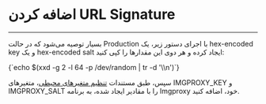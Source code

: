 

<Layout>
<Head>
<title>مستندات اضافه کردن URL Signature به Imgproxy - لیارا</title>
</Head>

# اضافه کردن URL Signature
<hr className="mb-2" />


بسیار توصیه می‌شود که در حالت Production با اجرای دستور زیر، یک <Important>hex-encoded key</Important> و یک <Important>hex-encoded salt</Important> ایجاد کرده و هر دوی این مقدارها را کپی کنید:

<div className="h-4" />
<div dir='ltr'>
    <Highlight className="bash">
      {`echo $(xxd -g 2 -l 64 -p /dev/random | tr -d '\\n')`}
    </Highlight>
</div>
<div className="h-2" />

سپس، طبق مستندات <a href="/paas/details/env" className="text-[#2196f3] ">تنظیم متغیرهای محیطی</a>، متغیرهای <Important>IMGPROXY_KEY</Important> و <Important>IMGPROXY_SALT</Important> را با مقادیر ایجاد شده، به برنامه Imgproxy خود، اضافه کنید.



</Layout>
